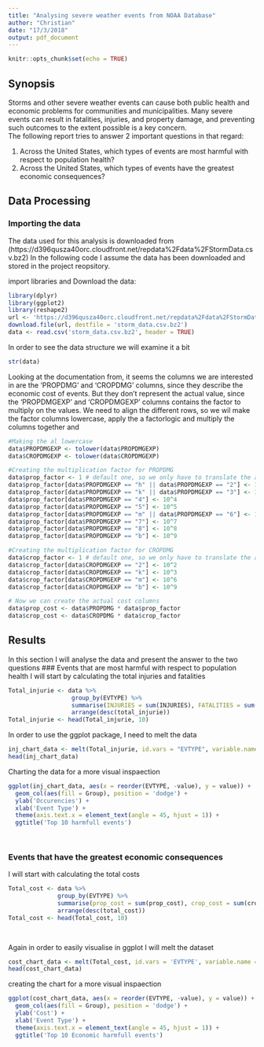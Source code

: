 ```yaml
---
title: "Analysing severe weather events from NOAA Database"
author: "Christian"
date: "17/3/2018"
output: pdf_document
---
```


```r
knitr::opts_chunk$set(echo = TRUE)
```

## Synopsis

Storms and other severe weather events can cause both public health and economic problems for communities and municipalities. Many severe events can result in fatalities, injuries, and property damage, and preventing such outcomes to the extent possible is a key concern.  
The following report tries to answer 2 important questions in that regard:

1. Across the United States, which types of events are most harmful with respect to population health?
2. Across the United States, which types of events have the greatest economic consequences?


## Data Processing

### Importing the data
The data used for this analysis is downloaded from (https://d396qusza40orc.cloudfront.net/repdata%2Fdata%2FStormData.csv.bz2)
In the following code I assume the data has been downloaded and stored in the project reopsitory.

import libraries and Download the data:
```r

library(dplyr)
library(ggplot2)
library(reshape2)
url <- 'https://d396qusza40orc.cloudfront.net/repdata%2Fdata%2FStormData.csv.bz2'
download.file(url, destfile = 'storm_data.csv.bz2')
data <- read.csv('storm_data.csv.bz2', header = TRUE)
```
In order to see the data structure we will examine it a bit

```r
str(data)
```
Looking at the documentation from, it seems the columns we are interested in are the 'PROPDMG' and 'CROPDMG' columns, since they describe the economic cost of events. But they don't represent the actual value, since the 'PROPDMGEXP' and 'CROPDMGEXP' columns contains the factor to multiply on the values.  We need to align the different rows, so we wil make the factor columns lowercase, apply the a factorlogic and multiply the columns together and 


```r
#Making the al lowercase
data$PROPDMGEXP <- tolower(data$PROPDMGEXP)
data$CROPDMGEXP <- tolower(data$CROPDMGEXP)

#Creating the multiplication factor for PROPDMG
data$prop_factor <- 1 # default one, so we only have to translate the actual fctors
data$prop_factor[data$PROPDMGEXP == "h" || data$PROPDMGEXP == "2"] <- 10^2
data$prop_factor[data$PROPDMGEXP == "k" || data$PROPDMGEXP == "3"] <- 10^3
data$prop_factor[data$PROPDMGEXP == "4"] <- 10^4
data$prop_factor[data$PROPDMGEXP == "5"] <- 10^5
data$prop_factor[data$PROPDMGEXP == "m" || data$PROPDMGEXP == "6"] <- 10^6
data$prop_factor[data$PROPDMGEXP == "7"] <- 10^7
data$prop_factor[data$PROPDMGEXP == "8"] <- 10^8
data$prop_factor[data$PROPDMGEXP == "b"] <- 10^9

#Creating the multiplication factor for CROPDMG
data$crop_factor <- 1 # default one, so we only have to translate the actual fctors
data$crop_factor[data$CROPDMGEXP == "2"] <- 10^2
data$crop_factor[data$CROPDMGEXP == "k"] <- 10^3
data$crop_factor[data$CROPDMGEXP == "m"] <- 10^6
data$crop_factor[data$CROPDMGEXP == "b"] <- 10^9

# Now we can create the actual cost columns
data$prop_cost <- data$PROPDMG * data$prop_factor
data$crop_cost <- data$CROPDMG * data$crop_factor
```
## Results

In this section I will analyse the data and present the answer to the two questions
### Events that are most harmful with respect to population health
I will start by calculating the total injuries and fatalities
```r
Total_injurie <- data %>%
                  group_by(EVTYPE) %>%
                  summarise(INJURIES = sum(INJURIES), FATALITIES = sum(FATALITIES), total_injurie = INJURIES + FATALITIES) %>%
                  arrange(desc(total_injurie))
Total_injurie <- head(Total_injurie, 10)

```
In order to use the ggplot package, I need to melt the data

```r
inj_chart_data <- melt(Total_injurie, id.vars = "EVTYPE", variable.name = "Group")
head(inj_chart_data)

```

Charting the data for a more visual inspaection

```r
ggplot(inj_chart_data, aes(x = reorder(EVTYPE, -value), y = value)) + 
  geom_col(aes(fill = Group), position = 'dodge') +
  ylab('Occurencies') +
  xlab('Event Type') + 
  theme(axis.text.x = element_text(angle = 45, hjust = 1)) +
  ggtitle('Top 10 harmfull events')

  


```
### Events that have the greatest economic consequences
I will start with calculating the total costs

```r
Total_cost <- data %>%
              group_by(EVTYPE) %>%
              summarise(prop_cost = sum(prop_cost), crop_cost = sum(crop_cost), total_cost = prop_cost + crop_cost) %>%
              arrange(desc(total_cost))
Total_cost <- head(Total_cost, 10)

        
```
Again in order to easily visualise in ggplot I will melt the dataset

```r
cost_chart_data <- melt(Total_cost, id.vars = 'EVTYPE', variable.name = 'Group')
head(cost_chart_data)
```

creating the chart for a more visual inspaection
```r
ggplot(cost_chart_data, aes(x = reorder(EVTYPE, -value), y = value)) + 
  geom_col(aes(fill = Group), position = 'dodge') +
  ylab('Cost') +
  xlab('Event Type') + 
  theme(axis.text.x = element_text(angle = 45, hjust = 1)) +
  ggtitle('Top 10 Economic harmfull events')


```